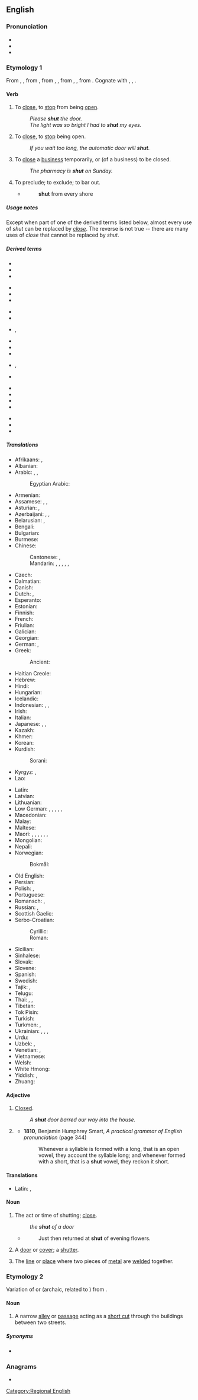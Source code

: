==English==

===Pronunciation===
* {{IPA|/ʃʌt/|lang=en}}
* {{audio|en-us-shut.ogg|Audio (US)|lang=en}}
* {{rhymes|ʌt|lang=en}}

===Etymology 1===
From {{inh|en|enm|shutten}}, {{m|enm|shetten}}, from {{inh|en|ang|scyttan||to cause rapid movement, shoot a bolt, shut, bolt, shut to, discharge a debt, pay off}}, from {{inh|en|gem-pro|*skutjaną}}, {{m|gem-pro|*skuttijaną||to bar, bolt}}, from {{der|en|gem-pro|*skuttą}}, {{m|gem-pro|*skuttjō||bar, bolt, shed}}, from {{der|en|ine-pro|*(s)kewd-||to drive, fall upon, rush}}. Cognate with {{cog|nl|schutten||to shut in, lock up}}, {{cog|nds|schütten||to shut, lock in}}, {{cog|de|schützen||to shut out, dam, protect, guard}}.

====Verb====
{{en-verb|shuts|shutting|shut|shut}}

# {{lb|en|transitive}} To [[close]], to [[stop]] from being [[open]].
#: ''Please '''shut''' the door.''
#: ''The light was so bright I had to '''shut''' my eyes.''
# {{lb|en|intransitive}} To [[close]], to [[stop]] being open.
#: ''If you wait too long, the automatic door will '''shut'''.''
# {{lb|en|transitive|or|intransitive|chiefly|British}} To [[close]] a [[business]] temporarily, or (of a business) to be closed.
#: ''The pharmacy is '''shut''' on Sunday.''
# To preclude; to exclude; to bar out.
#* {{rfdate||and other bibliographic particulars, eg, title of work, page, url, full name of author}} {{w|Dryden}}
#*: '''shut''' from every shore

=====Usage notes=====
Except when part of one of the derived terms listed below, almost every use of ''shut'' can be replaced by ''[[close]]''. The reverse is not true -- there are many uses of ''close'' that cannot be replaced by ''shut''.

=====Derived terms=====
{{rel-top|phrasal verbs derived from shut}}
* {{l|en|shut away}}
* {{l|en|shut down}}
* {{l|en|shut in}}
{{rel-mid}}
* {{l|en|shut off}}
* {{l|en|shut out}}
* {{l|en|shut up}}
{{rel-bottom}}

{{rel-top|single words and compounds derived from shut}}
* {{l|en|beshut}}
* {{l|en|outshut}}
* {{l|en|shutdown}}, {{l|en|shut-down}}
* {{l|en|shut-eye}}
* {{l|en|shut-in}}
* {{l|en|shuttle}}
{{rel-mid}}
* {{l|en|shutout}}, {{l|en|shut-out}}
* {{l|en|shutter}}
{{rel-bottom}}

{{rel-top|idioms derived from shut}}
* {{l|en|open-and-shut}}
* {{l|en|shut one's eyes to}}
* {{l|en|shut the door on}}
* {{l|en|shut up shop}}
{{rel-mid}}
* {{l|en|shut your face}}
* {{l|en|shut your mouth}}
* {{l|en|shut your trap}}
{{rel-bottom}}

=====Translations=====
{{trans-top|to close}}
* Afrikaans: {{t+|af|sluit}}, {{t|af|toemaak}}
* Albanian: {{t+|sq|mbyll}}
* Arabic: {{t|ar|أَغْلَقَ}}, {{t|ar|أَقْفَلَ}}, {{t|ar|غَلَقَ}}
*: Egyptian Arabic: {{t|arz|قفل|tr=qafal|sc=Arab}}
* Armenian: {{t+|hy|փակել|sc=Armn}}
* Assamese: {{t|as|জপোৱা}}, {{t|as|মুদা}}, {{t|as|বন্ধ কৰা}}
* Asturian: {{t|ast|zarrar}}, {{t|ast|cerrar}}
* Azerbaijani: {{t|az|qapamaq}}, {{t+|az|bağlamaq}}, {{t+|az|örtmək}}
* Belarusian: {{t|be|зачыня́ць|impf}}, {{t|be|зачыні́ць|pf}}
* Bengali: {{t|bn|বন্ধ করা}}
* Bulgarian: {{t+|bg|затва́рям|impf}}
* Burmese: {{t+|my|ပိတ်|sc=Mymr}}
* Chinese:
*: Cantonese: {{t|yue|關|sc=Hani}}, {{t|yue|关|tr=gwaan1|sc=Hani}}
*: Mandarin: {{t+|cmn|關|sc=Hani}}, {{t+|cmn|关|tr=guān|sc=Hani}}, {{t+|cmn|閉|sc=Hani}}, {{t+|cmn|闭|tr=bì|sc=Hani}}, {{t+|cmn|關閉|sc=Hani}}, {{t+|cmn|关闭|tr=guānbì|sc=Hani}}
* Czech: {{t+|cs|zavřít|pf}}
* Dalmatian: {{t|dlm|seruar}}
* Danish: {{t+|da|lukke}}
* Dutch: {{t+|nl|sluiten}}, {{t+|nl|dichtklappen}}
* Esperanto: {{t+|eo|fermi}}
* Estonian: {{t|et|sulgema}}
* Finnish: {{t+|fi|sulkea}}
* French: {{t+|fr|fermer}}
* Friulian: {{t|fur|sierâ}}
* Galician: {{t+|gl|pechar}}
* Georgian: {{t|ka|დახურვა|sc=Geor}}
* German: {{t+|de|schließen}}, {{t+|de|zumachen}}
* Greek: {{t+|el|κλείνω}}
*: Ancient: {{t|grc|κλείω}}
* Haitian Creole: {{t|ht|fèmen}}
* Hebrew: {{t+|he|סָגַר|tr=sagár}}
* Hindi: {{t|hi|बंद करना}}
* Hungarian: {{t+|hu|becsuk}}
* Icelandic: {{t|is|loka}}
* Indonesian: {{t+|id|tutup|alt=menutup}}, {{t+|id|sumpal|alt=menyumpal}}, {{t+|id|bungkam|alt=membungkam}}
* Irish: {{t|ga|dún}}
* Italian: {{t+|it|chiudere}}
* Japanese: {{t+|ja|閉める|tr=しめる, shimeru}} {{qualifier|transitive}}, {{t+|ja|閉まる|tr=しまる, shimaru}} {{qualifier|intransitive}}, {{t+|ja|閉じる|tr=とじる, tojiru}} {{qualifier|transitive}}
* Kazakh: {{t+|kk|жабу|sc=Cyrl}}
* Khmer: {{t+|km|បិទ|tr=bət|sc=Khmr}}
* Korean: {{t+|ko|닫다}}
* Kurdish:
*: Sorani: {{t+|ku|داخستن|tr=daxistin|sc=ku-Arab}}
* Kyrgyz: {{t+|ky|жабуу|sc=Cyrl}}, {{t+|ky|бекитүү|sc=Cyrl}}
* Lao: {{t|lo|ອັດ}}
{{trans-mid}}
* Latin: {{t|la|claudō}}
* Latvian: {{t|lv|aizvērt}}
* Lithuanian: {{t|lt|uždaryti}}
* Low German: {{t|nds|sluten}}, {{t|nds|slüten}}, {{t|nds|tomaken}}, {{t|nds|tomoken}}, {{t|nds|dichtmaken}}, {{t|nds|dichtmoken}}
* Macedonian: {{t|mk|за́твори|sc=Cyrl}}
* Malay: {{t|ms|tutup|alt=menutup}}
* Maltese: {{t|mt|għalaq}}
* Maori: {{t|mi|kupi}} {{qualifier|the eyes}}, {{t|mi|kōpani}} {{qualifier|with a lid or cover}}, {{t|mi|tō}} {{qualifier|a door or window}}, {{t|mi|kamu}} {{qualifier|the mouth whilst eating}}, {{t|mi|whakaweto}} {{qualifier|a machine or equipment}}, {{t|mi|kati}} {{qualifier|of applications, business etc}}, {{t|mi|kiwa}} {{qualifier|the eyes}}
* Mongolian: {{t+|mn|хаах}}
* Nepali: {{t-needed|ne}}
* Norwegian:
*: Bokmål: {{t|nb|stenge}}
* Old English: {{t|ang|scyttan}}
* Persian: {{t+|fa|بستن|tr=bastan}}
* Polish: {{t+|pl|zamykać|impf}}, {{t+|pl|zamknąć|pf}}
* Portuguese: {{t+|pt|fechar}}
* Romansch: {{t|rm|serrar}}, {{t|rm|sarar}}
* Russian: {{t+|ru|закрыва́ть|impf}}, {{t+|ru|закры́ть|pf}}
* Scottish Gaelic: {{t|gd|dùin}}
* Serbo-Croatian:
*: Cyrillic: {{t|sh|затворити|pf}}
*: Roman: {{t+|sh|zatvoriti|pf}}
* Sicilian: {{t+|scn|chiùdiri}}
* Sinhalese: {{t|si|වහනවා|sc=Sinh}}
* Slovak: {{t|sk|zavrieť|impf}}
* Slovene: {{t+|sl|zapreti}}
* Spanish: {{t+|es|cerrar}}
* Swedish: {{t+|sv|stänga}}
* Tajik: {{t+|tg|бастан|sc=Cyrl}}, {{t|tg|пӯшидан|sc=Cyrl}}
* Telugu: {{t+|te|మూయు|sc=Telu}}
* Thai: {{t+|th|งับ|tr=ngáp}}, {{t+|th|หุบ}}, {{t+|th|ปิด}}
* Tibetan: {{t-needed|bo}}
* Tok Pisin: {{t|tpi|pasim}}
* Turkish: {{t+|tr|kapatmak}}
* Turkmen: {{t|tk|ýapmak}}, {{t|tk|örtmek}}
* Ukrainian: {{t|uk|зачиня́ти|impf}}, {{t|uk|зачини́ти|pf}}, {{t|uk|закрива́ти|impf}}, {{t|uk|закри́ти|pf}}
* Urdu: {{t|ur|بند کرنا|tr=band karnā|sc=ur-Arab}}
* Uzbek: {{t+|uz|bekitmoq}}, {{t+|uz|yopmoq}}
* Venetian: {{t|vec|serar}}, {{t|vec|sarar}}
* Vietnamese: {{t+|vi|đóng}}
* Welsh: {{t+|cy|cau}}
* White Hmong: {{t-needed|mww}}
* Yiddish: {{t|yi|שליסן|sc=Hebr}}, {{t|yi|פֿאַרמאַכן}}
* Zhuang: {{t-needed|za}}
{{trans-bottom}}

====Adjective====
{{en-adj|-}}

# [[closed|Closed]].
#: ''A '''shut''' door barred our way into the house.''
# {{lb|en|linguistics|phonetics}} {{synonym of|close|lang=en}}
#* '''1810''', Benjamin Humphrey Smart, ''A practical grammar of English pronunciation'' (page 344)
#*: Whenever a syllable is formed with a long, that is an open vowel, they account the syllable long; and whenever formed with a short, that is a '''shut''' vowel, they reckon it short.

====Translations====
{{trans-top|closed}}
* Latin: {{t|la|clausus}}, {{t|la|opertus}}
{{trans-mid}}
{{trans-bottom}}

====Noun====
{{en-noun}}

# The act or time of shutting; [[close]].
#: ''the '''shut''' of a door''
#* {{rfdate||and other bibliographic particulars, eg, title of work, page, url}} {{w|John Milton}}
#*: Just then returned at '''shut''' of evening flowers.
# A [[door]] or [[cover]]; a [[shutter]].
#: {{rfquotek|Sir Isaac Newton}}
# The [[line]] or [[place]] where two pieces of [[metal]] are [[weld]]ed together.

===Etymology 2===
Variation of {{m|en|chute}} or {{m|en|shute}} (archaic, related to {{m|en|shoot}}) from {{inh|en|ang|scēotan}}.

====Noun====
{{en-noun}}

# {{lb|en|British|Shropshire|_|dialect}} A narrow [[alleyway|alley]] or [[passageway|passage]] acting as a [[short cut]] through the buildings between two streets.

=====Synonyms=====
* {{sense|alleyway}} {{seeSynonyms|alley}}

[[Category:Regional English]]

===Anagrams===
* {{anagrams|en|a=hstu|Hust|STHU|Tush|huts|thus|tush}}

{{cln|en|ergative verbs|irregular verbs}}